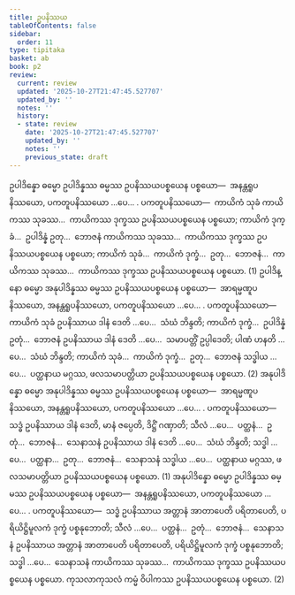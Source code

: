 ```yaml
---
title: ဥပနိဿယ
tableOfContents: false
sidebar:
  order: 11
type: tipitaka
basket: ab
book: p2
review:
  current: review
  updated: '2025-10-27T21:47:45.527707'
  updated_by: ''
  notes: ''
  history:
  - state: review
    date: '2025-10-27T21:47:45.527707'
    updated_by: ''
    notes: ''
    previous_state: draft
---
```



<ReviewStatus review={frontmatter.review} showDetails={true} />

<HypothesisAnnotation frontmatter={frontmatter} />

<DynamicBreadcrumb />

<Division number="451" book="p2" e="ch" v="38" p="550">

<Paragraph number="3458" book="p2">
ဥပါဒိန္နော ဓမ္မော ဥပါဒိန္နဿ ဓမ္မဿ ဥပနိဿယပစ္စယေန ပစ္စယော—  အနန္တရူပနိဿယော, ပကတူပနိဿယော …ပေ… . <Emphasis>ပကတူပနိဿယော</Emphasis>—  ကာယိကံ သုခံ ကာယိကဿ သုခဿ…  ကာယိကဿ ဒုက္ခဿ ဥပနိဿယပစ္စယေန ပစ္စယော; ကာယိကံ ဒုက္ခံ…  ဥပါဒိန္နံ ဥတု…  ဘောဇနံ ကာယိကဿ သုခဿ…  ကာယိကဿ ဒုက္ခဿ ဥပနိဿယပစ္စယေန ပစ္စယော; ကာယိကံ သုခံ…  ကာယိကံ ဒုက္ခံ…  ဥတု…  ဘောဇနံ…  ကာယိကဿ သုခဿ…  ကာယိကဿ ဒုက္ခဿ ဥပနိဿယပစ္စယေန ပစ္စယော. (1)
</Paragraph>

<Paragraph number="3459" book="p2">
ဥပါဒိန္နော ဓမ္မော အနုပါဒိန္နဿ ဓမ္မဿ ဥပနိဿယပစ္စယေန ပစ္စယော—  အာရမ္မဏူပနိဿယော, အနန္တရူပနိဿယော, ပကတူပနိဿယော …ပေ… . <Emphasis>ပကတူပနိဿယော</Emphasis>—  ကာယိကံ သုခံ ဥပနိဿာယ ဒါနံ ဒေတိ …ပေ…  သံဃံ ဘိန္ဒတိ; ကာယိကံ ဒုက္ခံ…  ဥပါဒိန္နံ ဥတုံ…  ဘောဇနံ ဥပနိဿာယ ဒါနံ ဒေတိ …ပေ…  သမာပတ္တိံ ဥပ္ပါဒေတိ; ပါဏံ ဟနတိ …ပေ…  သံဃံ ဘိန္ဒတိ; ကာယိကံ သုခံ…  ကာယိကံ ဒုက္ခံ…  ဥတု…  ဘောဇနံ သဒ္ဓါယ …ပေ…  ပတ္ထနာယ မဂ္ဂဿ, ဖလသမာပတ္တိယာ ဥပနိဿယပစ္စယေန ပစ္စယော. (2)
</Paragraph>

</Division>
<Division number="452" book="p2" e="ch" v="38" p="550">

<Paragraph number="3460" book="p2">
အနုပါဒိန္နော ဓမ္မော အနုပါဒိန္နဿ ဓမ္မဿ ဥပနိဿယပစ္စယေန ပစ္စယော—  အာရမ္မဏူပနိဿယော, အနန္တရူပနိဿယော, ပကတူပနိဿယော …ပေ… . <Emphasis>ပကတူပနိဿယော</Emphasis>—  သဒ္ဓံ ဥပနိဿာယ ဒါနံ ဒေတိ, မာနံ ဇပ္ပေတိ, ဒိဋ္ဌိံ ဂဏှာတိ; သီလံ …ပေ…  ပတ္ထနံ…  ဥတုံ…  ဘောဇနံ…  သေနာသနံ ဥပနိဿာယ ဒါနံ ဒေတိ …ပေ…  သံဃံ ဘိန္ဒတိ; သဒ္ဓါ …ပေ…  ပတ္ထနာ…  ဥတု…  ဘောဇနံ…  သေနာသနံ သဒ္ဓါယ …ပေ…  ပတ္ထနာယ မဂ္ဂဿ, ဖလသမာပတ္တိယာ ဥပနိဿယပစ္စယေန ပစ္စယော. (1)
</Paragraph>

<Paragraph number="3461" book="p2">
အနုပါဒိန္နော ဓမ္မော ဥပါဒိန္နဿ ဓမ္မဿ ဥပနိဿယပစ္စယေန ပစ္စယော—  အနန္တရူပနိဿယော, ပကတူပနိဿယော …ပေ… . <Emphasis>ပကတူပနိဿယော</Emphasis>—  သဒ္ဓံ ဥပနိဿာယ အတ္တာနံ အာတာပေတိ ပရိတာပေတိ, ပရိယိဋ္ဌိမူလကံ ဒုက္ခံ ပစ္စနုဘောတိ; သီလံ …ပေ…  ပတ္ထနံ…  ဥတုံ…  ဘောဇနံ…  သေနာသနံ ဥပနိဿာယ အတ္တာနံ အာတာပေတိ ပရိတာပေတိ, ပရိယိဋ္ဌိမူလကံ ဒုက္ခံ ပစ္စနုဘောတိ; သဒ္ဓါ …ပေ…  သေနာသနံ ကာယိကဿ သုခဿ…  ကာယိကဿ ဒုက္ခဿ ဥပနိဿယပစ္စယေန ပစ္စယော. ကုသလာကုသလံ ကမ္မံ ဝိပါကဿ ဥပနိဿယပစ္စယေန ပစ္စယော. (2)
</Paragraph>
</Division>